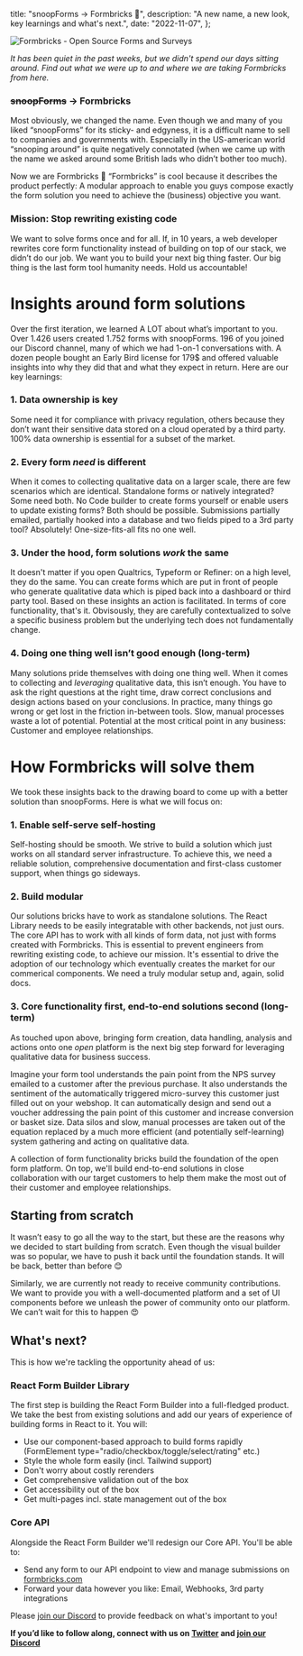 
  title: "snoopForms → Formbricks 🎉",
  description: "A new name, a new look, key learnings and what's next.",
  date: "2022-11-07",
};

<Image src={HeaderImage} alt="Formbricks - Open Source Forms and Surveys" className="rounded-lg" />

_It has been quiet in the past weeks, but we didn't spend our days sitting around. Find out what we were up to and where we are taking Formbricks from here._

### <s>snoopForms</s> → Formbricks

Most obviously, we changed the name. Even though we and many of you liked “snoopForms” for its sticky- and edgyness, it is a difficult name to sell to companies and governments with. Especially in the US-american world “snooping around” is quite negatively connotated (when we came up with the name we asked around some British lads who didn’t bother too much).

Now we are Formbricks 🤸 “Formbricks” is cool because it describes the product perfectly: A modular approach to enable you guys compose exactly the form solution you need to achieve the (business) objective you want.

### Mission: Stop rewriting existing code

We want to solve forms once and for all. If, in 10 years, a web developer rewrites core form functionality instead of building on top of our stack, we didn’t do our job. We want you to build your next big thing faster. Our big thing is the last form tool humanity needs. Hold us accountable!

##

# Insights around form solutions

Over the first iteration, we learned A LOT about what’s important to you. Over 1.426 users created 1.752 forms with snoopForms. 196 of you joined our Discord channel, many of which we had 1-on-1 conversations with. A dozen people bought an Early Bird license for 179$ and offered valuable insights into why they did that and what they expect in return. Here are our key learnings:

### 1. Data ownership is key

Some need it for compliance with privacy regulation, others because they don’t want their sensitive data stored on a cloud operated by a third party. 100% data ownership is essential for a subset of the market.

### 2. Every form _need_ is different

When it comes to collecting qualitative data on a larger scale, there are few scenarios which are identical. Standalone forms or natively integrated? Some need both. No Code builder to create forms yourself or enable users to update existing forms? Both should be possible. Submissions partially emailed, partially hooked into a database and two fields piped to a 3rd party tool? Absolutely! One-size-fits-all fits no one well.

### 3. Under the hood, form solutions _work_ the same

It doesn't matter if you open Qualtrics, Typeform or Refiner: on a high level, they do the same. You can create forms which are put in front of people who generate qualitative data which is piped back into a dashboard or third party tool. Based on these insights an action is facilitated. In terms of core functionality, that's it. Obvisously, they are carefully contextualized to solve a specific business problem but the underlying tech does not fundamentally change.

### 4. Doing one thing well isn’t good enough (long-term)

Many solutions pride themselves with doing one thing well. When it comes to collecting and _leveraging_ qualitative data, this isn’t enough. You have to ask the right questions at the right time, draw correct conclusions and design actions based on your conclusions. In practice, many things go wrong or get lost in the friction in-between tools. Slow, manual processes waste a lot of potential. Potential at the most critical point in any business: Customer and employee relationships.

##

# How Formbricks will solve them

We took these insights back to the drawing board to come up with a better solution than snoopForms. Here is what we will focus on:

<HeroAnimation />

### 1. Enable self-serve self-hosting

Self-hosting should be smooth. We strive to build a solution which just works on all standard server infrastructure. To achieve this, we need a reliable solution, comprehensive documentation and first-class customer support, when things go sideways.

### 2. Build modular

Our solutions bricks have to work as standalone solutions. The React Library needs to be easily integratable with other backends, not just ours. The core API has to work with all kinds of form data, not just with forms created with Formbricks. This is essential to prevent engineers from rewriting existing code, to achieve our mission. It's essential to drive the adoption of our technology which eventually creates the market for our commerical components. We need a truly modular setup and, again, solid docs.

### 3. Core functionality first, end-to-end solutions second (long-term)

As touched upon above, bringing form creation, data handling, analysis and actions onto one _open_ platform is the next big step forward for leveraging qualitative data for business success.

Imagine your form tool understands the pain point from the NPS survey emailed to a customer after the previous purchase. It also understands the sentiment of the automatically triggered micro-survey this customer just filled out on your webshop. It can automatically design and send out a voucher addressing the pain point of this customer and increase conversion or basket size. Data silos and slow, manual processes are taken out of the equation replaced by a much more efficient (and potentially self-learning) system gathering and acting on qualitative data.

A collection of form functionality bricks build the foundation of the open form platform. On top, we'll build end-to-end solutions in close collaboration with our target customers to help them make the most out of their customer and employee relationships.

## Starting from scratch

It wasn’t easy to go all the way to the start, but these are the reasons why we decided to start building from scratch. Even though the visual builder was so popular, we have to push it back until the foundation stands. It will be back, better than before 😊

Similarly, we are currently not ready to receive community contributions. We want to provide you with a well-documented platform and a set of UI components before we unleash the power of community onto our platform. We can’t wait for this to happen 😍

## What's next?

This is how we're tackling the opportunity ahead of us:

### React Form Builder Library

The first step is building the React Form Builder into a full-fledged product. We take the best from existing solutions and add our years of experience of building forms in React to it. You will:

- Use our component-based approach to build forms rapidly (FormElement type="radio/checkbox/toggle/select/rating" etc.)
- Style the whole form easily (incl. Tailwind support)
- Don't worry about costly rerenders
- Get comprehensive validation out of the box
- Get accessibility out of the box
- Get multi-pages incl. state management out of the box

### Core API

Alongside the React Form Builder we'll redesign our Core API. You'll be able to:

- Send any form to our API endpoint to view and manage submissions on [formbricks.com](https://app.formbricks.com)
- Forward your data however you like: Email, Webhooks, 3rd party integrations

Please [join our Discord](https://discord.com/invite/3YFcABF2Ts) to provide feedback on what's important to you!

**If you’d like to follow along, connect with us on [Twitter](https://twitter.com/formbricks) and [join our Discord](https://discord.com/invite/3YFcABF2Ts)**

